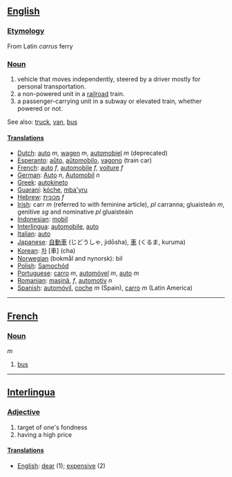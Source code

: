 ==[[English]]==

===[[Etymology]]===

From Latin ''carrus'' ferry

===[[Noun]]===

#vehicle that moves independently, steered by a driver mostly for personal transportation.
#a non-powered unit in a [[railroad]] train.
#a passenger-carrying unit in a subway or elevated train, whether powered or not.

See also: [[truck]], [[van]], [[bus]]

====[[Translation]]s====
*[[Dutch]]: [[auto]] ''m'', [[wagen]] ''m'', [[automobiel]] ''m'' (deprecated)
*[[Esperanto]]: [[aŭto]], [[aŭtomobilo]], [[vagono]] (train car)
*[[French]]: [[auto]] ''f'', [[automobile]] ''f'', [[voiture]] ''f''
*[[German]]: [[Auto]] ''n'', [[Automobil]] ''n''
*[[Greek]]: [[autokineto]]
*[[Guaraní]]: [[kóche]], [[mba'yru]]
*[[Hebrew]]: [[מכונית]] ''f''
*[[Irish]]: carr ''m'' (referred to with feminine article), ''pl'' carranna; gluaisteán ''m'', genitive ''sg'' and nominative ''pl'' gluaisteáin
*[[Indonesian]]: [[mobil]]
*[[Interlingua]]: [[automobile]], [[auto]]
*[[Italian]]: [[auto]]
*[[Japanese]]: [[自動車]] (じどうしゃ, jidōsha), [[車]] (くるま, kuruma)
*[[Korean]]: [[차]] [車] (cha)
*[[Norwegian]] (bokmål and nynorsk): bil
*[[Polish]]: [[Samochód]]
*[[Portuguese]]: [[carro]] ''m'', [[automóvel]] ''m'', [[auto]] ''m''
*[[Romanian]]: [[maşină]], ''f'', [[automotiv]] ''n''
*[[Spanish]]: [[automóvil]], [[coche]] ''m'' (Spain), [[carro]] ''m'' (Latin America)

----

==[[French]]==
===[[Noun]]=== ''m''
# [[bus]]

----
==[[Interlingua]]==
===[[Adjective]]===
# target of one's fondness
# having a high price

====[[Translation]]s====
*[[English]]: [[dear]] (1); [[expensive]] (2)